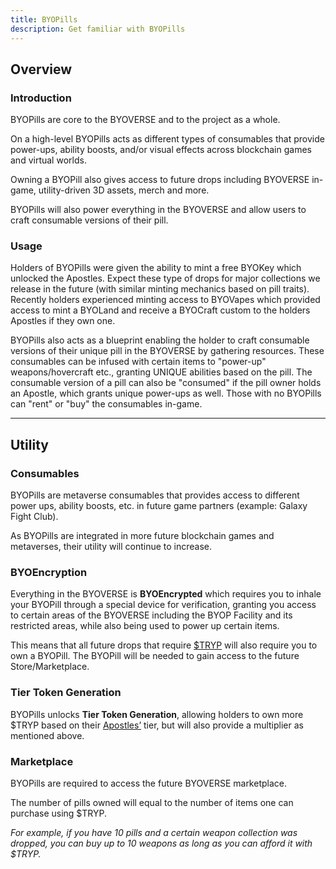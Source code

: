 ```yaml
---
title: BYOPills
description: Get familiar with BYOPills
---
```



<Player src="byopills-60-seconds.mp4" />

## Overview

### Introduction

BYOPills are core to the BYOVERSE and to the project as a whole.

On a high-level BYOPills acts as different types of consumables that provide power-ups, ability boosts, and/or visual effects across blockchain games and virtual worlds. 

Owning a BYOPill also gives access to future drops including BYOVERSE in-game, utility-driven 3D assets, merch and more. 

BYOPills will also power everything in the BYOVERSE and allow users to craft consumable versions of their pill.

### Usage

Holders of BYOPills were given the ability to mint a free BYOKey which unlocked the Apostles. Expect these type of drops for major collections we release in the future (with similar minting mechanics based on pill traits). Recently holders experienced minting access to BYOVapes which provided access to mint a BYOLand and receive a BYOCraft custom to the holders Apostles if they own one.

BYOPills also acts as a blueprint enabling the holder to craft consumable versions of their unique pill in the BYOVERSE by gathering resources. These consumables can be infused with certain items to "power-up" weapons/hovercraft etc., granting UNIQUE abilities based on the pill. The consumable version of a pill can also be "consumed" if the pill owner holds an Apostle, which grants unique power-ups as well. Those with no BYOPills can "rent" or "buy" the consumables in-game.

---

## Utility

### Consumables
BYOPills are metaverse consumables that provides access to different power ups, ability boosts, etc. in future game partners (example: Galaxy Fight Club). 

As BYOPills are integrated in more future blockchain games and metaverses, their utility will continue to increase.

### BYOEncryption

Everything in the BYOVERSE is **BYOEncrypted** which requires you to inhale your BYOPill through a special device for verification, granting you access to certain areas of the BYOVERSE including the BYOP Facility and its restricted areas, while also being used to power up certain items.

This means that all future drops that require [$TRYP](/docs/tryp/) will also require you to own a BYOPill. The BYOPill will be needed to gain access to the future Store/Marketplace.

### Tier Token Generation
BYOPills unlocks **Tier Token Generation**, allowing holders to own more $TRYP based on their [Apostles’](/docs/apostles/) tier, but will also provide a multiplier as mentioned above.

### Marketplace
BYOPills are required to access the future BYOVERSE marketplace. 

The number of pills owned will equal to the number of items one can purchase using $TRYP. 

*For example, if you have 10 pills and a certain weapon collection was dropped, you can buy up to 10 weapons as long as you can afford it with $TRYP.*


